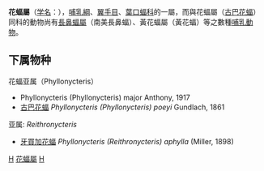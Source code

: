 {{Unreferenced|time=2019-04-10T10:11:33+00:00}}
{{Automatic taxobox
| taxon = Phyllonycteris
| authority = Gundlach, 1861
}}
'''花蝠屬'''（[[学名|学名]]：{{lang|la|''Phyllonycteris''}}），[[哺乳綱|哺乳綱]]、[[翼手目|翼手目]]、[[葉口蝠科|葉口蝠科]]的一屬，而與花蝠屬（[[古巴花蝠|古巴花蝠]]）同科的動物尚有[[長鼻蝠屬|長鼻蝠屬]]（南美長鼻蝠）、黃花蝠屬（黃花蝠）等之數種[[哺乳動物|哺乳動物]]。

==下属物种==
花蝠亚属（Phyllonycteris）
* Phyllonycteris (Phyllonycteris) major Anthony, 1917
* [[古巴花蝠|古巴花蝠]] ''Phyllonycteris (Phyllonycteris) poeyi'' Gundlach, 1861
亚属: ''Reithronycteris''
* [[牙買加花蝠|牙買加花蝠]]  ''Phyllonycteris (Reithronycteris) aphylla'' (Miller, 1898)

{{taxonbar}}
[[Category:葉口蝠科|H]]
[[Category:花蝠屬|]]
[[Category:1861年描述的分类群|H]]